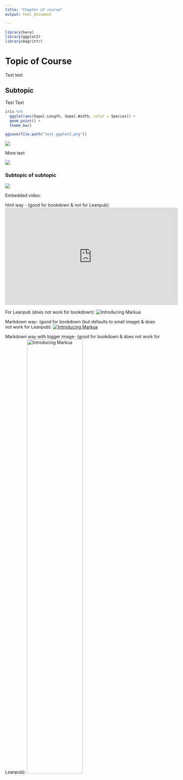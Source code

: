 ```yaml
---
title: "Chapter of course"
output: html_document

---
```


```r
library(here)
library(ggplot2)
library(magrittr)
```

# Topic of Course

Text text

## Subtopic

Text Text 

```r
iris %>% 
  ggplot(aes(Sepal.Length, Sepal.Width, color = Species)) + 
  geom_point() + 
  theme_bw()
```


```r
ggsave(file.path("test_ggplot2.png"))
```

![](images/itcr_training_network.png)

More text

![](images/tools.png)

### Subtopic of subtopic


![](images/Image_res_72.png)

Embedded video:

html way - (good for bookdown & not for Leanpub):
<iframe width="560" height="315" src="https://www.youtube.com/embed/VOCYL-FNbr0" frameborder="0" allow="accelerometer; autoplay; clipboard-write; encrypted-media; gyroscope; picture-in-picture" allowfullscreen></iframe>

For Leanpub (does not work for bookdown):
![Introducing Markua](https://www.youtube.com/watch?t=105&v=VOCYL-FNbr0)

Markdown way- (good for bookdown (but defaults to small image) & does not work for Leanpub):
[![Introducing Markua](http://img.youtube.com/vi/VOCYL-FNbr0/mqdefault.jpg)](https://www.youtube.com/watch?t=105&v=VOCYL-FNbr0)

Markdown way with bigger image- (good for bookdown  & does not work for Leanpub):
[![Introducing Markua](http://img.youtube.com/vi/VOCYL-FNbr0/mqdefault.jpg){ width=60% }](https://www.youtube.com/watch?t=105&v=VOCYL-FNbr0)

